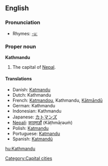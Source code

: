 ==English==

===Pronunciation===
*Rhymes: [[Rhymes:English:-uː|-uː]]

===Proper noun===
'''Kathmandu'''

#The capital of [[Nepal]].

====Translations====
*Danish: [[Katmandu#Danish|Katmandu]]
*Dutch: Kathmandu
*French: [[Katmandou]], Kathmandu, [[Kātmāndū]]
*German: Kathmandu
*Indonesian: Kathmandu
*Japanese: [[カトマンズ]]
*[[Nepali]]: [[काठ्माड़ौं]] (Kāṭhmāṛəuṁ)
*Polish: [[Katmandu#Polish|Katmandu]]
*Portuguese: [[Katmandu#Portuguese|Katmandu]]
*Spanish: [[Katmandú]]

[[Category:Capital cities]]

[[hu:Kathmandu]]